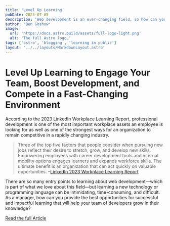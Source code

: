 ```yaml
---
title: 'Level Up Learning'
pubDate: 2023-07-05
description: 'Web development is an ever-changing field, so how can you and your team keep up? By encouraging your development team to consume information, create personal projects, and collaborate with team members, learning can become part of their everyday.'
author: 'Ben Goshow'
image:
  url: 'https://docs.astro.build/assets/full-logo-light.png'
  alt: 'The full Astro logo.'
tags: ['astro', 'blogging', 'learning in public']
layout: '../../layouts/MarkdownLayout.astro'
---
```


# Level Up Learning to Engage Your Team, Boost Development, and Compete in a Fast-Changing Environment

According to the 2023 LinkedIn Workplace Learning Report, professional development is one of the most important workplace assets an employee is looking for as well as one of the strongest ways for an organization to remain competitive in a rapidly changing industry.

> Three of the top five factors that people consider when pursuing new jobs reflect their desire to stretch, grow, and develop new skills. Empowering employees with career development tools and internal mobility options engages learners and expands workforce skills. The ultimate benefit is an organization that can act quickly on valuable opportunities. –[LinkedIn 2023 Workplace Learning Report](https://learning.linkedin.com/resources/workplace-learning-report)

There are so many entry points to learning about web development—which is part of what we love about this field—but learning a new technology or programming language can be intimidating, time-consuming, and difficult. As a manager, how can you provide the best opportunities for successful and impactful learning that will help your team of developers grow in their knowledge?

<a href="https://sparkbox.com/foundry/level_up_in_web_development_encourage_dev_team_to_learn_and_grow_learning_helps_compete_in_fast_paced_environment" class="button" target="_blank">Read the full Article</a>
